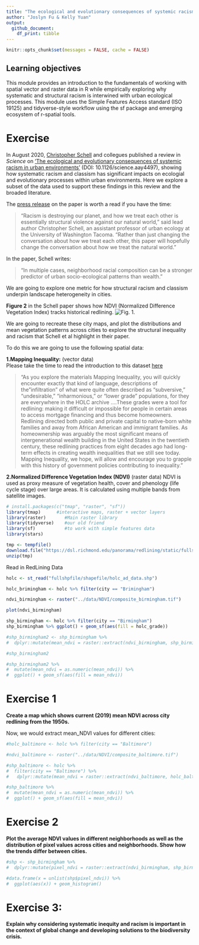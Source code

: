 ```yaml
---
title: "The ecological and evolutionary consequences of systemic racism"
author: "Joslyn Fu & Kelly Yuan"
output: 
  github_document:
    df_print: tibble
---
```


```r
knitr::opts_chunk$set(messages = FALSE, cache = FALSE)
```

## Learning objectives
This module provides an introduction to the fundamentals of working with spatial vector and raster data in R while empirically exploring why systematic and structural racism is interwined with urban ecological processes. This module uses the Simple Features Access standard (ISO 19125) and tidyverse-style workflow using the sf package and emerging ecosystem of r-spatial tools.

# Exercise 
In August 2020, [Christopher Schell](http://directory.tacoma.uw.edu/employee/cjschell) and collegues published a review in *Science* on ['The ecological and evolutionary consequences of systemic racism in urban environments'](https://science.sciencemag.org/content/early/2020/08/12/science.aay4497) (DOI: 10.1126/science.aay4497), showing how systematic racism and classism  has significant impacts on ecologial and evolutionary processes within urban environments. Here we explore a subset of the data used to support these findings in this review and the broaded literature.

The [press release](https://www.washington.edu/news/2020/08/13/systemic-racism-has-consequences-for-all-life-in-cities/) on the paper is worth a read if you have the time:

> “Racism is destroying our planet, and how we treat each other is essentially structural violence against our natural world,” said lead author Christopher Schell, an assistant professor of urban ecology at the University of Washington Tacoma. “Rather than just changing the conversation about how we treat each other, this paper will hopefully change the conversation about how we treat the natural world.”

In the paper, Schell writes: 

 > "In multiple cases, neighborhood racial composition can be a stronger predictor of urban socio-ecological patterns than wealth."

We are going to explore one metric for how structural racism and classism underpin landscape heterogeneity in cities.

**Figure 2** in the Schell paper shows how NDVI (Normalized Difference Vegetation Index) tracks historical redlining.
![Fig. 1.](figures/fig2.png)

We are going to recreate these city maps, and plot the distributions and mean vegetation patterns across cities to explore the structural inequality and racism that Schell et al highlight in their paper.


To do this we are going to use the following spatial data:  

**1.Mapping Inequality:** (vector data)  
Please take the time to read the introduction to this dataset [here](https://dsl.richmond.edu/panorama/redlining/#loc=3/41.245/-105.469&text=intro)

> "As you explore the materials Mapping Inequality, you will quickly encounter exactly that kind of language, descriptions of the "infiltration" of what were quite often described as "subversive," "undesirable," "inharmonious," or "lower grade" populations, for they are everywhere in the HOLC archive ....These grades were a tool for redlining: making it difficult or impossible for people in certain areas to access mortgage financing and thus become homeowners. Redlining directed both public and private capital to native-born white families and away from African American and immigrant families. As homeownership was arguably the most significant means of intergenerational wealth building in the United States in the twentieth century, these redlining practices from eight decades ago had long-term effects in creating wealth inequalities that we still see today. Mapping Inequality, we hope, will allow and encourage you to grapple with this history of government policies contributing to inequality."

**2.Normalized Difference Vegetation Index (NDVI)** (raster data)
NDVI is used as proxy measure of vegetation health, cover and phenology (life cycle stage) over large areas. It is calculated using multiple bands from satellite images.

```r
# install.packages(c("tmap", "raster", "sf"))
library(tmap)      #interactive maps, raster + vector layers
library(raster)       #Main raster library
library(tidyverse)    #our old friend
library(sf)           #to work with simple features data
library(stars)
```  

```r
tmp <- tempfile()
download.file("https://dsl.richmond.edu/panorama/redlining/static/fullshpfile.zip", tmp)
unzip(tmp)
```

Read in RedLining Data
```r
holc <- st_read("fullshpfile/shapefile/holc_ad_data.shp")
```

```r
holc_brimingham <- holc %>% filter(city == "Brimingham")
```

```r
ndvi_birmingham <- raster("../data/NDVI/composite_birmingham.tif")
```
```r
plot(ndvi_birmingham)
```

```r
shp_birmingham <- holc %>% filter(city == "Birmingham")
shp_birmingham %>% ggplot() + geom_sf(aes(fill = holc_grade))
```

```r
#shp_birmingham2 <- shp_birmingham %>% 
#  dplyr::mutate(mean_ndvi = raster::extract(ndvi_birmingham, shp_birmingham, fun = mean))

#shp_birmingham2
```

```r
#shp_birmingham2 %>% 
#  mutate(mean_ndvi = as.numeric(mean_ndvi)) %>%
#  ggplot() + geom_sf(aes(fill = mean_ndvi))
```

# Exercise 1
**Create a map which shows current (2019) mean NDVI across city redlining from the 1950s.**

Now, we would extract mean_NDVI values for different cities: 

```r
#holc_baltimore <- holc %>% filter(city == "Baltimore")
```
```r
#ndvi_baltimore <- raster("../data/NDVI/composite_baltimore.tif")
```
```r
#shp_baltimore <- holc %>% 
#  filter(city == "Baltimore") %>%
#   dplyr::mutate(mean_ndvi = raster::extract(ndvi_baltimore, holc_baltimore, fun = mean))
```
```r
#shp_baltimore %>% 
#  mutate(mean_ndvi = as.numeric(mean_ndvi)) %>%
#  ggplot() + geom_sf(aes(fill = mean_ndvi))
```



# Exercise 2
**Plot the average NDVI values in different neighborhoods as well as the distribution of pixel values across cities and neighborhoods. Show how the trends differ between cities.**
```r
#shp <- shp_birmingham %>%
#  dplyr::mutate(pixel_ndvi = raster::extract(ndvi_birmingham, shp_birmingham)
```
```r
#data.frame(x = unlist(shp$pixel_ndvi)) %>% 
#  ggplot(aes(x)) + geom_histogram()
```

# Exercise 3: 
**Explain why considering systematic inequity and racism is important in the context of global change and developing solutions to the biodiversity crisis.**

